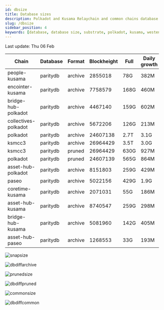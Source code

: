 ```yaml
---
id: dbsize
title: Database sizes
description: Polkadot and Kusama Relaychain and common chains database sizes
slug: /dbsize
sidebar_position: 4
keywords: [database, database size, substrate, polkadot, kusama, westend]
---
```



Last update: Thu 06 Feb

| Chain    | Database   | Format | Blockheight | Full         | Daily growth |
| ------------------------| ----------- | -------- | ------- | ---------- | ----- | 
| people-kusama | paritydb | archive | 2855018 | 78G | 382M |
| encointer-kusama | paritydb | archive | 7758579 | 168G | 460M |
| bridge-hub-polkadot | paritydb | archive | 4467140 | 159G | 602M |
| collectives-polkadot | paritydb | archive | 5672206 | 126G | 213M |
| polkadot | paritydb | archive | 24607138 | 2.7T | 3.1G |
| ksmcc3 | paritydb | archive | 26964429 | 3.5T | 3.0G |
| ksmcc3 | paritydb | pruned | 26964429 | 630G | 927M |
| polkadot | paritydb | pruned | 24607139 | 565G | 864M |
| asset-hub-polkadot | paritydb | archive | 8151803 | 259G | 429M |
| paseo | paritydb | archive | 5022156 | 429G | 1.9G |
| coretime-kusama | paritydb | archive | 2071031 | 55G | 186M |
| asset-hub-kusama | paritydb | archive | 8740547 | 259G | 298M |
| bridge-hub-kusama | paritydb | archive | 5081960 | 142G | 405M |
| asset-hub-paseo | paritydb | archive | 1268553 | 33G | 193M |

![snapsize](/img/archivesize.png)

![dbdiffarchive](/img/dbdiffrelay.png)

![prunedsize](/img/prunedsize.png)

![dbdiffpruned](/img/dbdiffpruned.png)

![commonsize](/img/commonsize.png)

![dbdiffcommon](/img/dbdiffcommon.png)
